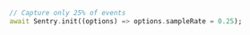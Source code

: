```dart
// Capture only 25% of events
await Sentry.init((options) => options.sampleRate = 0.25);
```
